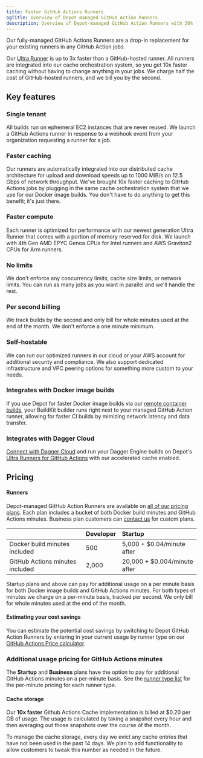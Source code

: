 ```yaml
---
title: Faster GitHub Actions Runners
ogTitle: Overview of Depot-managed GitHub Action Runners
description: Overview of Depot-managed GitHub Action Runners with 30% faster compute, 10x faster caching, and half the cost of GitHub hosted runners per minute.
---
```


Our fully-managed GitHub Actions Runners are a drop-in replacement for your existing runners in any GitHub Action jobs.

Our [Ultra Runner](/docs/github-actions/runner-types) is up to 3x faster than a GitHub-hosted runner. All runners are integrated into our cache orchestration system, so you get 10x faster caching without having to change anything in your jobs. We charge half the cost of GitHub-hosted runners, and we bill you by the second.

## Key features

### Single tenant

All builds run on ephemeral EC2 instances that are never reused. We launch a GitHub Actions runner in response to a webhook event from your organization requesting a runner for a job.

### Faster caching

Our runners are automatically integrated into our distributed cache architecture for upload and download speeds up to 1000 MiB/s on 12.5 Gbps of network throughput. We've brought 10x faster caching to GitHub Actions jobs by plugging in the same cache orchestration system that we use for our Docker image builds. You don't have to do anything to get this benefit; it's just there.

### Faster compute

Each runner is optimized for performance with our newest generation Ultra Runner that comes with a portion of memory reserved for disk. We launch with 4th Gen AMD EPYC Genoa CPUs for Intel runners and AWS Graviton2 CPUs for Arm runners.

### No limits

We don't enforce any concurrency limits, cache size limits, or network limits. You can run as many jobs as you want in parallel and we'll handle the rest.

### Per second billing

We track builds by the second and only bill for whole minutes used at the end of the month. We don't enforce a one minute minimum.

### Self-hostable

We can run our optimized runners in our cloud or your AWS account for additional security and compliance. We also support dedicated infrastructure and VPC peering options for something more custom to your needs.

### Integrates with Docker image builds

If you use Depot for faster Docker image builds via our [remote container builds](/docs/container-builds/overview), your BuildKit builder runs right next to your managed GitHub Action runner, allowing for faster CI builds by mimizing network latency and data transfer.

### Integrates with Dagger Cloud

[Connect with Dagger Cloud](/docs/github-actions/reference/dagger) and run your Dagger Engine builds on Depot's [Ultra Runners for GitHub Actions](/products/github-actions) with our accelerated cache enabled.

## Pricing

#### Runners

Depot-managed GitHub Action Runners are available on [all of our pricing plans](/pricing). Each plan includes a bucket of both Docker build minutes and GitHub Actions minutes. Business plan customers can [contact us](mailto:help@depot.dev) for custom plans.

|                                 | Developer | Startup                      |
| ------------------------------- | :-------- | :--------------------------- |
| Docker build minutes included   | 500       | 5,000 + $0.04/minute after   |
| GitHub Actions minutes included | 2,000     | 20,000 + $0.004/minute after |

Startup plans and above can pay for additional usage on a per minute basis for both Docker image builds and GitHub Actions minutes. For both types of minutes we charge on a per-minute basis, tracked per second. We only bill for whole minutes used at the end of the month.

#### Estimating your cost savings

You can estimate the potential cost savings by switching to Depot GitHub Action Runners by entering in your current usage by runner type on our [GitHub Actions Price calculator](/github-actions-price-calculator).

### Additional usage pricing for GitHub Actions minutes

The **Startup** and **Business** plans have the option to pay for additional GitHub Actions minutes on a per-minute basis. See the [runner type list](/docs/github-actions/runner-types) for the per-minute pricing for each runner type.

#### Cache storage

Our **10x faster** Github Actions Cache implementation is billed at $0.20 per GB of usage. The usage is calculated by taking a snapshot every hour and then averaging out those snapshots over the course of the month.

To manage the cache storage, every day we evict any cache entries that have not been used in the past 14 days. We plan to add functionality to allow customers to tweak this number as needed in the future.
